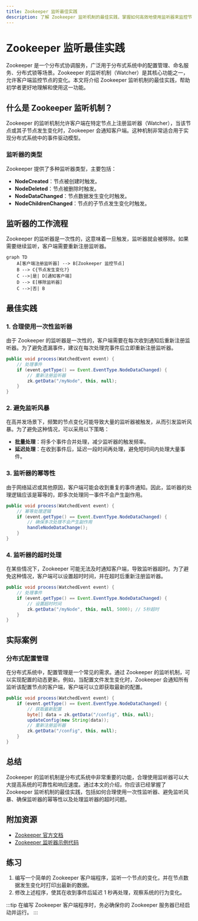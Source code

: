 ```yaml
---
title: Zookeeper 监听最佳实践
description: 了解 Zookeeper 监听机制的最佳实践，掌握如何高效地使用监听器来监控节点变化，并避免常见陷阱。
---
```


# Zookeeper 监听最佳实践

Zookeeper 是一个分布式协调服务，广泛用于分布式系统中的配置管理、命名服务、分布式锁等场景。Zookeeper 的监听机制（Watcher）是其核心功能之一，允许客户端监控节点的变化。本文将介绍 Zookeeper 监听机制的最佳实践，帮助初学者更好地理解和使用这一功能。

## 什么是 Zookeeper 监听机制？

Zookeeper 的监听机制允许客户端在特定节点上注册监听器（Watcher），当该节点或其子节点发生变化时，Zookeeper 会通知客户端。这种机制非常适合用于实现分布式系统中的事件驱动模型。

### 监听器的类型

Zookeeper 提供了多种监听器类型，主要包括：

- **NodeCreated**：节点被创建时触发。
- **NodeDeleted**：节点被删除时触发。
- **NodeDataChanged**：节点数据发生变化时触发。
- **NodeChildrenChanged**：节点的子节点发生变化时触发。

## 监听器的工作流程

Zookeeper 的监听器是一次性的，这意味着一旦触发，监听器就会被移除。如果需要继续监听，客户端需要重新注册监听器。

```mermaid
graph TD
    A[客户端注册监听器] --> B[Zookeeper 监控节点]
    B --> C{节点发生变化?}
    C -->|是| D[通知客户端]
    D --> E[移除监听器]
    C -->|否| B
```

## 最佳实践

### 1. 合理使用一次性监听器

由于 Zookeeper 的监听器是一次性的，客户端需要在每次收到通知后重新注册监听器。为了避免遗漏事件，建议在每次处理完事件后立即重新注册监听器。

```java
public void process(WatchedEvent event) {
    // 处理事件
    if (event.getType() == Event.EventType.NodeDataChanged) {
        // 重新注册监听器
        zk.getData("/myNode", this, null);
    }
}
```

### 2. 避免监听风暴

在高并发场景下，频繁的节点变化可能导致大量的监听器被触发，从而引发监听风暴。为了避免这种情况，可以采用以下策略：

- **批量处理**：将多个事件合并处理，减少监听器的触发频率。
- **延迟处理**：在收到事件后，延迟一段时间再处理，避免短时间内处理大量事件。

### 3. 监听器的幂等性

由于网络延迟或其他原因，客户端可能会收到重复的事件通知。因此，监听器的处理逻辑应该是幂等的，即多次处理同一事件不会产生副作用。

```java
public void process(WatchedEvent event) {
    // 幂等处理逻辑
    if (event.getType() == Event.EventType.NodeDataChanged) {
        // 确保多次处理不会产生副作用
        handleNodeDataChange();
    }
}
```

### 4. 监听器的超时处理

在某些情况下，Zookeeper 可能无法及时通知客户端，导致监听器超时。为了避免这种情况，客户端可以设置超时时间，并在超时后重新注册监听器。

```java
public void process(WatchedEvent event) {
    // 处理事件
    if (event.getType() == Event.EventType.NodeDataChanged) {
        // 设置超时时间
        zk.getData("/myNode", this, null, 5000); // 5秒超时
    }
}
```

## 实际案例

### 分布式配置管理

在分布式系统中，配置管理是一个常见的需求。通过 Zookeeper 的监听机制，可以实现配置的动态更新。例如，当配置文件发生变化时，Zookeeper 会通知所有监听该配置节点的客户端，客户端可以立即获取最新的配置。

```java
public void process(WatchedEvent event) {
    if (event.getType() == Event.EventType.NodeDataChanged) {
        // 获取最新配置
        byte[] data = zk.getData("/config", this, null);
        updateConfig(new String(data));
        // 重新注册监听器
        zk.getData("/config", this, null);
    }
}
```

## 总结

Zookeeper 的监听机制是分布式系统中非常重要的功能，合理使用监听器可以大大提高系统的可靠性和响应速度。通过本文的介绍，你应该已经掌握了 Zookeeper 监听机制的最佳实践，包括如何合理使用一次性监听器、避免监听风暴、确保监听器的幂等性以及处理监听器的超时问题。

## 附加资源

- [Zookeeper 官方文档](https://zookeeper.apache.org/doc/current/)
- [Zookeeper 监听器示例代码](https://github.com/apache/zookeeper/tree/master/src/recipes)

## 练习

1. 编写一个简单的 Zookeeper 客户端程序，监听一个节点的变化，并在节点数据发生变化时打印出最新的数据。
2. 修改上述程序，使其在收到事件后延迟 1 秒再处理，观察系统的行为变化。

:::tip
在编写 Zookeeper 客户端程序时，务必确保你的 Zookeeper 服务器已经启动并运行。
:::